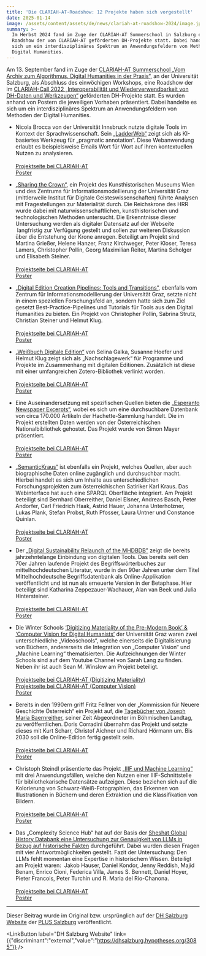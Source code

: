 ```yaml
---
title: 'Die CLARIAH-AT-Roadshow: 12 Projekte haben sich vorgestellt'
date: 2025-01-14
image: /assets/content/assets/de/news/clariah-at-roadshow-2024/image.jpg
summary: >-
  Im Herbst 2024 fand im Zuge der CLARIAH-AT Summerschool in Salzburg eine
  Roadshow der von CLARIAH-AT geförderten DH-Projekte statt. Dabei handelte es
  sich um ein interdisziplinäres Spektrum an Anwendungsfeldern von Methoden der
  Digital Humanities.
---
```

Am 13. September fand im Zuge der [CLARIAH-AT Summerschool „Vom Archiv zum Algorithmus. Digital Humanities in der Praxis“,](https://dhsalzburg.hypotheses.org/1429) an der Universität Salzburg, als Abschluss des einwöchigen Workshops, eine Roadshow der im [CLARIAH-Call 2022 „Interoperabilität und Wiederverwendbarkeit von DH-Daten und Werkzeugen“](https://clariah.at/de/project-funding/) geförderten DH-Projekte statt. Es wurden anhand von Postern die jeweiligen Vorhaben präsentiert. Dabei handelte es sich um ein interdisziplinäres Spektrum an Anwendungsfeldern von Methoden der Digital Humanities.

* Nicola Brocca von der Universität Innsbruck nutzte digitale Tools im Kontext der Sprachwissenschaft. Sein [„LadderWeb“](https://ifd-ladderweb.uibk.ac.at/#/annotate) zeigt sich als KI-basiertes Werkzeug für „pragmatic annotation“. Diese Webanwendung erlaubt es beispielsweise Emails Wort für Wort auf ihren kontextuellen Nutzen zu analysieren.\
  \
  [Projektseite bei CLARIAH-AT](https://clariah.at/de/projects/ladderweb-pragmatically-annotated-web-based-corpus-query-interface-requests-and-cancellations/)\
  [Poster](https://dhsalzburg.hypotheses.org/files/2024/12/Brocca_LadderWeb.pdf)

- [„Sharing the Crown“](https://www.projekt-reichskrone.at/), ein Projekt des Kunsthistorischen Museums Wien und des Zentrums für Informationsmodellierung der Universität Graz (mittlerweile Institut für Digitale Geisteswissenschaften) führte Analysen mit Fragestellungen zur Materialität durch. Die Reichskrone des HRR wurde dabei mit naturwissenschaftlichen, kunsthistorischen und technologischen Methoden untersucht. Die Erkenntnisse dieser Untersuchung werden als digitaler Datensatz auf der Webseite  langfristig zur Verfügung gestellt und sollen zur weiteren Diskussion über die Entstehung der Krone anregen. Beteiligt am Projekt sind Martina Grießer, Helene Hanzer, Franz Kirchweger, Peter Kloser, Teresa Lamers, Christopher Pollin, Georg Maximilian Reiter, Martina Scholger und Elisabeth Steiner.\
  \
  [Projektseite bei CLARIAH-AT](https://clariah.at/de/projects/sharing-crown-establishing-workflow-collection-data-linked-research-data/)\
  [Poster](https://dhsalzburg.hypotheses.org/files/2024/12/Griesser_Crown.pdf)

* [„Digital Edition Creation Pipelines: Tools and Transitions”](https://digedtnt.github.io/), ebenfalls vom Zentrum für Informationsmodellierung der Universität Graz, setzte nicht in einem speziellen Forschungsfeld an, sondern hatte sich zum Ziel gesetzt Best-Practice-Pipelines und Tutorials für Tools aus den Digital Humanities zu bieten. Ein Projekt von Christopher Pollin, Sabrina Strutz, Christian Steiner und Helmut Klug.\
  \
  [Projektseite bei CLARIAH-AT](https://clariah.at/de/projects/digital-edition-creation-pipelines-tools-and-transitions/)\
  [Poster](https://dhsalzburg.hypotheses.org/files/2024/12/Klug_DigitalEditionsPipelines.pdf)

- [„Weißbuch Digitale Edition“](https://www.digitale-edition.at/) von Selina Galka, Susanne Hoefer und Helmut Klug zeigt sich als „Nachschlagewerk“ für Programme und Projekte im Zusammenhang mit digitalen Editionen. Zusätzlich ist diese mit einer umfangreichen Zotero-Bibliothek verlinkt worden.\
  \
  [Projektseite bei CLARIAH-AT](https://clariah.at/de/projects/digital-edition-white-paper-update/)\
  [Poster](https://dhsalzburg.hypotheses.org/files/2024/12/Klug_KONDE.pdf)

* Eine Auseinandersetzung mit spezifischen Quellen bieten die [„Esperanto Newspaper Excerpts“](https://labs.onb.ac.at/en/), wobei es sich um eine durchsuchbare Datenbank von circa 170.000 Artikeln der Hachette-Sammlung handelt. Die im Projekt erstellten Daten werden von der Österreichischen Nationalbibliothek gehostet. Das Projekt wurde von Simon Mayer präsentiert.\
  \
  [Projektseite bei CLARIAH-AT](https://clariah.at/de/projects/esperanto-newspaper-excerpts/)\
  [Poster](https://dhsalzburg.hypotheses.org/files/2024/12/Mayer_Esperanto_Newspaper_Excerpts.pdf)

- [„SemanticKraus“](https://semantickraus.acdh.oeaw.ac.at/resource/app:Start) ist ebenfalls ein Projekt, welches Quellen, aber auch biographische Daten online zugänglich und durchsuchbar macht. Hierbei handelt es sich um Inhalte aus unterschiedlichen Forschungsprojekten zum österreichischen Satiriker Karl Kraus. Das Webinterface hat auch eine SPARQL Oberfläche integriert. Am Projekt beteiligt sind Bernhard Oberreither, Daniel Elsner, Andreas Basch, Peter Andorfer, Carl Friedrich Haak, Astrid Hauer, Johanna Unterholzner, Lukas Plank, Stefan Probst, Ruth Pfosser, Laura Untner und Constance Quinlan.\
  \
  [Projektseite bei CLARIAH-AT](https://clariah.at/de/projects/semantickraus-connecting-kraus-scholarship-semantic-web/)\
  [Poster](https://dhsalzburg.hypotheses.org/files/2024/12/Oberreither_SemanticKraus.pdf)

* Der [„Digital Sustainability Relaunch of the MHDBDB”](https://mhdbdb.sbg.ac.at/#/) zeigt die bereits jahrzehntelange Einbindung von digitalen Tools. Das bereits seit den 70er Jahren laufende Projekt des Begriffswörterbuches zur mittelhochdeutschen Literatur, wurde in den 90er Jahren unter dem Titel Mittelhochdeutsche Begriffsdatenbank als Online-Applikation veröffentlicht und ist nun als erneuerte Version in der Betaphase. Hier beteiligt sind Katharina Zeppezauer-Wachauer, Alan van Beek und Julia Hintersteiner.\
  \
  [Projektseite bei CLARIAH-AT](https://clariah.at/de/projects/digital-sustainability-relaunch-mhdbdb/)\
  [Poster](https://dhsalzburg.hypotheses.org/files/2024/12/vanBeek_MHDBDB.pdf)

- Die Winter Schools [‘Digitizing Materiality of the Pre-Modern Book’ & ‘Computer Vision for Digital Humanists’](https://www.youtube.com/@sarahalang) der Universität Graz waren zwei unterschiedliche „Videoschools“, welche einerseits die Digitalisierung von Büchern, andererseits die Integration von „Computer Vision“ und „Machine Learning“ thematisierten. Die Aufzeichnungen der Winter Schools sind auf dem Youtube Channel von Sarah Lang zu finden. Neben ihr ist auch Sean M. Winslow am Projekt beteiligt.\
  \
  [Projektseite bei CLARIAH-AT (Digitizing Materiality)](https://clariah.at/de/projects/digitizing-materiality-premodern-book/)\
  [Projektseite bei CLARIAH-AT (Computer Vision)](https://clariah.at/de/projects/computer-vision-digital-humanists/)\
  [Poster](https://dhsalzburg.hypotheses.org/files/2024/12/WinslowLang_Computer_Vision.pdf)

* Bereits in den 1990ern griff Fritz Fellner von der „Kommission für Neuere Geschichte Österreich“ ein Projekt auf, die [Tagebücher von Joseph Maria Baernreither](https://kfngoe.github.io/baernreither-app/), seiner Zeit Abgeordneter im Böhmischen Landtag, zu veröffentlichen. Doris Corradini übernahm das Projekt und setzte dieses mit Kurt Scharr, Christof Aichner und Richard Hörmann um. Bis 2030 soll die Online-Edition fertig gestellt sein.\
  \
  [Projektseite bei CLARIAH-AT](https://clariah.at/de/projects/prototype-historical-critical-online-edition-based-estate-materials-josef-maria-baernreither/)\
  [Poster](https://dhsalzburg.hypotheses.org/files/2024/12/Aichner_Baernreither.pdf)

- Christoph Steindl präsentierte das Projekt [„IIIF und Machine Learning“](https://labs.onb.ac.at/de/topic/iiif-jupyter/) mit drei Anwendungsfällen, welche den Nutzen einer IIIF-Schnittstelle für bibliothekarische Datensätze aufzeigen. Diese beziehen sich auf die Kolorierung von Schwarz-Weiß-Fotographien, das Erkennen von Illustrationen in Büchern und deren Extraktion und die Klassifikation von Bildern.\
  \
  [Projektseite bei CLARIAH-AT](https://clariah.at/de/projects/machine-learning-suite-iiif-resources/)\
  [Poster](https://dhsalzburg.hypotheses.org/files/2024/12/Steindl_IIIF-Suite-1.pdf)

* Das „Complexity Science Hub“ hat auf der Basis der [Sheshat Global History Databank eine Untersuchung zur Genauigkeit von LLMs in Bezug auf historische Fakten](https://seshatdatabank.info/) durchgeführt. Dabei wurden diesen Fragen mit vier Antwortmöglichkeiten gestellt. Fazit der Untersuchung: Den LLMs fehlt momentan eine Expertise in historischem Wissen. Beteiligt am Projekt waren:  Jakob Hauser, Daniel Kondor, Jenny Reddish, Majid Benam, Enrico Cioni, Federica Villa, James S. Bennett, Daniel Hoyer, Pieter Francois, Peter Turchin und R. Maria del Rio-Chanona.\
  \
  [Projektseite bei CLARIAH-AT](https://clariah.at/de/projects/developing-hubert-nlp-algorithm-extending-seshat-global-history-databank/)\
  [Poster](https://dhsalzburg.hypotheses.org/files/2024/12/Hauser_Poster.pdf)

---

Dieser Beitrag wurde im Original bzw. ursprünglich auf der [DH Salzburg Website](https://dhsalzburg.hypotheses.org/3085) der [PLUS Salzburg](https://clariah.at/en/consortium/university-of-salzburg/) veröffentlicht.

<LinkButton label="DH Salzburg Website" link={{"discriminant":"external","value":"https://dhsalzburg.hypotheses.org/3085"}} />
